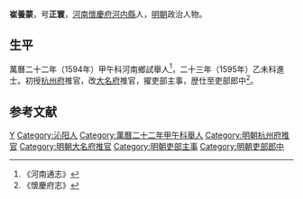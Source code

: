 '''崔養蒙'''，号'''正寰'''，[[河南|河南]][[懷慶府|懷慶府]][[河内縣|河内縣]]人，[[明朝|明朝]]政治人物。
 
== 生平 ==
萬曆二十二年（1594年）甲午科河南鄉試舉人<ref>《河南通志》</ref>，二十三年（1595年）乙未科進士。初授[[杭州府|杭州府]]推官，改[[大名府|大名府]]推官，擢吏部主事，歴仕至吏部郎中<ref>《懷慶府志》</ref>。

==参考文献==
{{reflist}}

{{萬曆二十三年乙未科殿試金榜}}

{{Authority control}}

{{DEFAULTSORT:Cui崔}}
[[Category:崔姓|Y]]
[[Category:沁阳人|Category:沁阳人]]
[[Category:萬曆二十二年甲午科舉人|Category:萬曆二十二年甲午科舉人]]
[[Category:明朝杭州府推官|Category:明朝杭州府推官]]
[[Category:明朝大名府推官|Category:明朝大名府推官]]
[[Category:明朝吏部主事|Category:明朝吏部主事]]
[[Category:明朝吏部郎中|Category:明朝吏部郎中]]

 {{明朝官员小作品}}
